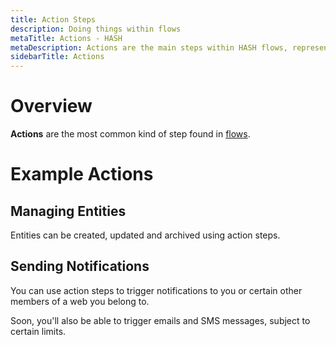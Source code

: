 ```yaml
---
title: Action Steps
description: Doing things within flows
metaTitle: Actions - HASH
metaDescription: Actions are the main steps within HASH flows, representing those which actually "result in an action" on behalf of a user.
sidebarTitle: Actions
---
```


# Overview

**Actions** are the most common kind of step found in [flows](/guide/flows).

# Example Actions

## Managing Entities

Entities can be created, updated and archived using action steps.

## Sending Notifications<a id="#notification" />

You can use action steps to trigger notifications to you or certain other members of a web you belong to.

Soon, you'll also be able to trigger emails and SMS messages, subject to certain limits.